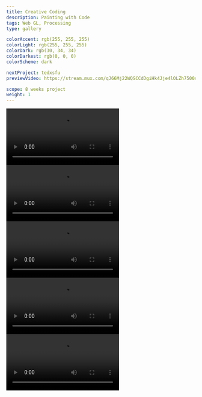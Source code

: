```yaml
---
title: Creative Coding
description: Painting with Code
tags: Web GL, Processing
type: gallery

colorAccent: rgb(255, 255, 255)
colorLight: rgb(255, 255, 255)
colorDark: rgb(30, 34, 34)
colorDarkest: rgb(0, 0, 0)
colorScheme: dark

nextProject: tedxsfu
previewVideo: https://stream.mux.com/qJ66Mj22WQSCCdDgiHk4Jje4lOLZh7500sjKVEE91MGg/capped-1080p.mp4

scope: 8 weeks project
weight: 1
---
```


<Spacer />

<LayoutFull>
  <Video
    src="https://stream.mux.com/jAvzuGrfzIoX4YQS6u4sISNYe402QJHuuziTiZsUOVts/capped-1080p.mp4"
    width={2780}
    height={1630}
    preload="auto"
  >
    <Caption
      label="1"
      text="Landing page WebGL shader for Touchpoint conference."
      wideSpacing
    />
  </Video>
</LayoutFull>

<LayoutFull grid="1/2">
  <Video
    src="https://stream.mux.com/FUObgqpzCEX3I3KhanXYldLrApGAa5jgqj5Ab402FflY/capped-1080p.mp4"
    width={2780}
    height={1630}
    preload="auto"
  >
    <Caption
      label="2"
      text="Shader experiment: Stylised fluid simulation WebGL."
      overlay={true}
    />
  </Video>
  <Video
    src="https://stream.mux.com/NHgFkdHj54QYP6ZUP3dJBA9R7019MKnFVHo6wPfSyAnM/capped-1080p.mp4"
    width={2780}
    height={1630}
    preload="auto"
  >
    <Caption
      label="3"
      text="A passion project space shooter written in processing with unique physics and particle system. ✨ We love camera shakes and particle effects ✨"
      overlay={true}
    />
  </Video>
</LayoutFull>

<LayoutFull grid="2/1" extraMargin>
  <Video
    src="https://stream.mux.com/AehI6n00grp28yIT00kCXtObX3nQbbdOwm02IWrK4ZE9Tw/capped-1080p.mp4"
    width={2780}
    height={1630}
    preload="auto"
  >
    <Caption
      label="4"
      text="A procedural grid based pattern generator that is extensible by code. Written in Typescript and React using HTML Canvas API"
    />
  </Video>
  <Video
    src="https://stream.mux.com/ybEA8bFU348Wk900JgWKW7F3QjrQG4qVbQ1UymNqk7jo/capped-1080p.mp4"
    width={2780}
    height={1630}
    preload="auto"
  >
    <Caption
      label="5"
      text="Side project with my comp-sci brother after he took a graphics rendering course."
      overlay={false}
      topPadding
    />
  </Video>
</LayoutFull>
